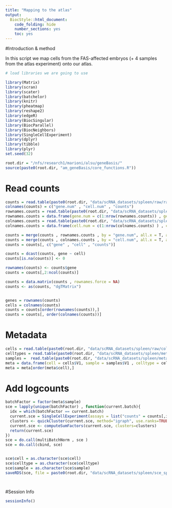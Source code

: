```yaml
---
title: "Mapping to the atlas"
output:
  BiocStyle::html_document:
    code_folding: hide
    number_sections: yes
    toc: yes  
---
```

#Introduction & method

In this script we map cells from the FAS-affected embryos (+ 4 samples from the atlas experiment) onto our atlas.

```r
# load libraries we are going to use

library(Matrix)
library(scran)
library(scater)
library(batchelor)
library(knitr)
library(pheatmap)
library(reshape2)
library(edgeR)
library(BiocSingular)
library(BiocParallel)
library(BiocNeighbors)
library(SingleCellExperiment)
library(dplyr)
library(tibble)
library(plyr)
set.seed(32)

root.dir = "/nfs/research1/marioni/alsu/geneBasis/"
source(paste0(root.dir, "am_geneBasis/core_functions.R"))


```


# Read counts

```r


counts = read.table(paste0(root.dir, "data/scRNA_datasets/spleen/raw/raw_counts.txt"), sep = " ", header = F)
colnames(counts) = c("gene.num" , "cell.num" , "counts")
rownames.counts = read.table(paste0(root.dir, "data/scRNA_datasets/spleen/raw/rownames.txt"), sep = "\n", header = F) 
rownames.counts = data.frame(gene.num = c(1:nrow(rownames.counts)) , gene =  rownames.counts$V1 )
colnames.counts = read.table(paste0(root.dir, "data/scRNA_datasets/spleen/raw/colnames.txt"), sep = "\n", header = F)
colnames.counts = data.frame(cell.num = c(1:nrow(colnames.counts) ) , cell = colnames.counts$V1 )

counts = merge(counts , rownames.counts , by = "gene.num", all.x = T, all.y = F)
counts = merge(counts , colnames.counts , by = "cell.num", all.x = T, all.y = F)
counts = counts[, c("gene" , "cell" , "counts")]

counts = dcast(counts, gene ~ cell)
counts[is.na(counts)] <- 0

rownames(counts) <- counts$gene
counts = counts[,2:ncol(counts)]

counts = data.matrix(counts , rownames.force = NA)
counts <- as(counts, "dgTMatrix") 


genes = rownames(counts)
cells = colnames(counts)
counts = counts[order(rownames(counts)),]
counts = counts[, order(colnames(counts))]


```


# Metadata

```r

cells = read.table(paste0(root.dir, "data/scRNA_datasets/spleen/raw/colnames.txt"), sep = "\n", header = F)
celltypes = read.table(paste0(root.dir, "data/scRNA_datasets/spleen/metadata/annotations.txt"), sep = "\n", header = F)
samples =  read.table(paste0(root.dir, "data/scRNA_datasets/spleen/metadata/batch.txt"), sep = "\n", header = F)
meta = data.frame(cell = cells$V1, sample = samples$V1 , celltype = celltypes$V1)
meta = meta[order(meta$cell),]


```

# Add logcounts

```r



batchFactor = factor(meta$sample)
sce = lapply(unique(batchFactor) , function(current.batch){
  idx = which(batchFactor == current.batch)
  current.sce = SingleCellExperiment(assays = list("counts" = counts[,idx]), colData = meta[idx,])
  clusters <- quickCluster(current.sce, method="igraph", use.ranks=TRUE, d=50, min.mean=0.1)
  current.sce <- computeSumFactors(current.sce, clusters=clusters)
  return(current.sce)
})
sce = do.call(multiBatchNorm , sce )
sce = do.call(cbind, sce)


sce$cell = as.character(sce$cell)
sce$celltype = as.character(sce$celltype)
sce$sample = as.character(sce$sample)
saveRDS(sce, file = paste0(root.dir, "data/scRNA_datasets/spleen/sce_spleen_norm.Rds"))




```


#Session Info

```r
sessionInfo()
```

